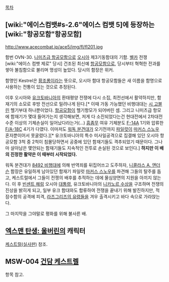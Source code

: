 [[목차]]

== [wiki:"에이스컴뱃#s-2.6"에이스 컴뱃 5]에 등장하는 [wiki:"항공모함"항공모함] ==
http://www.acecombat.jp/ace5/img/fl/fl201.jpg

함번 OVN-30. [[니미츠급 항공모함]]으로 [[오시아]] 제3기동함대의 기함. [[벨카]] 전쟁 [wiki:"에이스 컴뱃 제로" 당시] 건조된 최신예 [[항공모함]]으로, 당시부터 혁혁한 전과를 쌓아 불침함으로 불리며 명성이 높았다. 당시의 함장은 위커.

함명인 Kestrel은 [[황조롱이]]라는 뜻으로, 오시아 함대 항공모함들은 새 이름을 함명으로 사용하는 전통이 있는 것으로 추정된다.

이후 오시아와 [[유크토바니아]]의 환태평양 전쟁에 다시 소집, 최전선에서 활약하지만, 함재기의 소모로 후방 전선으로 밀려나게 된다.[* 이때 가동 가능했던 비행대대는 [[시 고블린]] 헬기부대 하나뿐이었다. [[항공모함]]이 헬기항모가 되어버린 셈. 그리고 니미츠급 항모에 함재기가 몇대 들어가는지 생각해보면, 저게 다 소진되었다는건 현대전에서 2차대전 수준 이상의 기체손실이 일어났다라는거(...) [[흠좀무]] 여유 기체분도 [[F-14]]A 1기와 압류한 [[F/A-18]]C 4기가 다였다. 이마저도 [[워독 분견대]]가 오기전까지 [[파일럿]]이 [[마커스 스노우]] 혼자뿐이어서 못굴렸다.][* 유크토바니아의 특수 미사일공격으로 집결해 있던 오시아 항공모함 3척 중 2척이 침몰당하면서 공중에 있던 함재기들도 격추되었기 때문이다. 그나마 살아남은 몇안되는 함재기들도 지속적인 전투로 손실된 것으로 보인다.] '''하지만 이 배의 진정한 활약은 이 때부터 시작되었다.'''

워독 분견대가 [[8492 비행대]]에 의해 반역죄를 뒤집어쓰고 도주하자, [[니콜라스 A. 앤더슨]] 함장은 유일하게 남아있던 함재기 파일럿 [[마커스 스노우]]를 파견해 그들의 탈주를 돕고, 케스트럴에서 그들이 전쟁의 배후를 추적하는 데에 물심양면의 지원을 아끼지 않는다. 이 후 [[빈센트 해링]] 오시아 [[대통령]], 유크토바니아의 [[니카노르 수상]]을 구조하며 전쟁의 진상을 밝히게 되고, 일부 유크 함대와도 합류하여 전쟁을 끝내기 위해 발진하지만, 적 잠수함의 공격에 피격, [[라즈그리즈의 유령]]들을 겨우 출격시키고 바다 속으로 가라앉는다.

그 마지막을 그야말로 평화를 위해 불사른 배.


== [[엑스맨 탄생: 울버린]]의 캐릭터 ==
[[케스트럴(실사판)]] 참조.


== MSW-004 [[건담 케스트렐]] ==
항목 참고.

